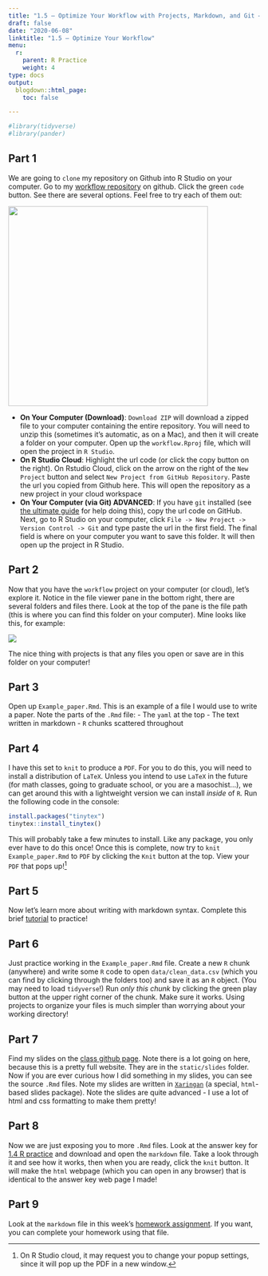 ```yaml
---
title: "1.5 — Optimize Your Workflow with Projects, Markdown, and Git — Practice"
draft: false
date: "2020-06-08"
linktitle: "1.5 — Optimize Your Workflow"
menu:
  r:
    parent: R Practice
    weight: 4
type: docs
output:
  blogdown::html_page:
    toc: false

---
```


```r
#library(tidyverse)
#library(pander)
```

## Part 1

We are going to `clone` my repository on Github into R Studio on your computer. Go to my [workflow repository](https://github.com/ryansafner/workflow) on github. Click the green `code` button. See there are several options. Feel free to try each of them out:

<img src="../../images/workflowgitdownload.png" width=400">

- **On Your Computer (Download)**: `Download ZIP` will download a zipped file to your computer containing the entire repository. You will need to unzip this (sometimes it’s automatic, as on a Mac), and then it will create a folder on your computer. Open up the `workflow.Rproj` file, which will open the project in `R Studio`.
- **On R Studio Cloud**: Highlight the url code (or click the copy button on the right). On Rstudio Cloud, click on the arrow on the right of the `New Project` button and select `New Project from GitHub Repository`. Paste the url you copied from Github here. This will open the repository as a new project in your cloud workspace
- **On Your Computer (via Git) ADVANCED**: If you have `git` installed (see [the ultimate guide](https://happygitwithr.com) for help doing this), copy the url code on GitHub. Next, go to R Studio on your computer, click `File -> New Project -> Version Control -> Git` and type paste the url in the first field. The final field is where on your computer you want to save this folder. It will then open up the project in R Studio.
  
## Part 2

Now that you have the `workflow` project on your computer (or cloud), let’s explore it. Notice in the file viewer pane in the bottom right, there are several folders and files there. Look at the top of the pane is the file path (this is where you can find this folder on your computer). Mine looks like this, for example:

![](../../images/workflowfiles.png)

The nice thing with projects is that any files you open or save are in this folder on your computer!

## Part 3

Open up `Example_paper.Rmd`. This is an example of a file I would use to write a paper. Note the parts of the `.Rmd` file:
  - The `yaml` at the top
  - The text written in markdown
  - `R` chunks scattered throughout

## Part 4

I have this set to `knit` to produce a `PDF`. For you to do this, you will need to install a distribution of `LaTeX`. Unless you intend to use `LaTeX` in the future (for math classes, going to graduate school, or you are a masochist...), we can get around this with a lightweight version we can install *inside* of `R`. Run the following code in the console:

```r
install.packages("tinytex")
tinytex::install_tinytex()
```

This will probably take a few minutes to install. Like any package, you only ever have to do this once! Once this is complete, now try to `knit` `Example_paper.Rmd` to `PDF` by clicking the `Knit` button at the top. View your `PDF` that pops up!^[On R Studio cloud, it may request you to change your popup settings, since it will pop up the PDF in a new window.]

## Part 5

Now let's learn more about writing with markdown syntax. Complete this brief [tutorial](https://www.markdowntutorial.com/) to practice!

## Part 6

Just practice working in the `Example_paper.Rmd` file. Create a new `R` chunk (anywhere) and write some `R` code to open `data/clean_data.csv` (which you can find by clicking through the folders too) and save it as an `R` object. (You may need to load `tidyverse`!) Run *only this chunk* by clicking the green play button at the upper right corner of the chunk. Make sure it works. Using projects to organize your files is much simpler than worrying about your working directory!

## Part 7

Find my slides on the [class github page](https://github.com/ryansafner/metricsF21). Note there is a lot going on here, because this is a pretty full website. They are in the `static/slides` folder. Now if you are ever curious how I did something in my slides, you can see the source `.Rmd` files. Note my slides are written in [`Xaringan`](http://github.com/yihui/xaringan) (a special, `html`-based slides package). Note the slides are quite advanced - I use a lot of html and css formatting to make them pretty!

## Part 8

Now we are just exposing you to more `.Rmd` files. Look at the answer key for [1.4 R practice](/r/1.4-r) and download and open the <i class="fab fa-markdown"></i> `markdown` file. Take a look through it and see how it works, then when you are ready, click the `knit` button. It will make the `html` webpage (which you can open in any browser) that is identical to the answer key web page I made!

## Part 9

Look at the <i class="fab fa-markdown"></i> `markdown` file in this week's [homework assignment](/assignments/01-problem-set). If you want, you can complete your homework using that file.